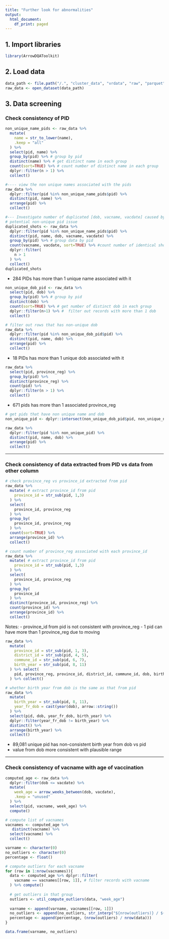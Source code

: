 ```yaml
---
title: "Further look for abnormalities"
output:
  html_document:
    df_print: paged
---
```



## 1. Import libraries
```r
library(ArrowDQAToolkit)
```


## 2. Load data
```r
data_path <- file.path("/.", "cluster_data", "vrdata", "raw", "parquet")
raw_data <- open_dataset(data_path)
```

## 3. Data screening  

### Check consistency of PID
```r
non_unique_name_pids <- raw_data %>% 
  mutate(
    name = str_to_lower(name),
    .keep = "all"
  ) %>% 
  select(pid, name) %>%
  group_by(pid) %>% # group by pid
  distinct(name) %>% # get distinct name in each group
  count(sort=TRUE) %>% # count number of distinct name in each group
  dplyr::filter(n > 1) %>%
  collect()

#---- view the non unique names associated with the pids
raw_data %>% 
  dplyr::filter(pid %in% non_unique_name_pids$pid) %>% 
  distinct(pid, name) %>% 
  arrange(pid) %>% 
  collect()

#--- Investigate number of duplicated [dob, vacname, vacdate] caused by 
# potential non-unique pid issue
duplicated_shots <- raw_data %>% 
  dplyr::filter(pid %in% non_unique_name_pids$pid) %>% 
  distinct(pid, name, dob, vacname, vacdate) %>% 
  group_by(pid) %>% # group data by pid 
  count(vacname, vacdate, sort=TRUE) %>% #count number of identical shots
  dplyr::filter(
    n > 1
  ) %>%
  collect()
duplicated_shots


```
- 284 PIDs has more than 1 unique name associated with it

```r
non_unique_dob_pid <- raw_data %>% 
  select(pid, dob) %>% 
  group_by(pid) %>% # group by pid
  distinct(dob) %>% 
  count(sort=TRUE) %>% # get number of distinct dob in each group
  dplyr::filter(n>1) %>% #  filter out records with more than 1 dob
  collect()

# filter out rows that has non-unique dob 
raw_data %>% 
  dplyr::filter(pid %in% non_unique_dob_pid$pid) %>% 
  distinct(pid, name, dob) %>% 
  arrange(pid) %>% 
  collect()
```
- 18 PIDs has more than 1 unique dob associated with it

```r
raw_data %>% 
  select(pid, province_reg) %>% 
  group_by(pid) %>% 
  distinct(province_reg) %>% 
  count(pid) %>% 
  dplyr::filter(n > 1) %>% 
  collect()
```
- 671 pids has more than 1 associated province_reg

```r

# get pids that have non unique name and dob
non_unique_pid <- dplyr::intersect(non_unique_dob_pid$pid, non_unique_name_pids$pid) 

raw_data %>% 
  dplyr::filter(pid %in% non_unique_pid) %>% 
  distinct(pid, name, dob) %>% 
  arrange(pid) %>% 
  collect()

```

---- 

### Check consistency of data extracted from PID vs data from other column
```r
# check province_reg vs province_id extracted from pid 
raw_data %>% 
  mutate( # extract province_id from pid
    province_id = str_sub(pid, 1,3)
  ) %>% 
  select(
    province_id, province_reg
  ) %>% 
  group_by(
    province_id, province_reg
  ) %>% 
  count(sort=TRUE) %>% 
  arrange(province_id) %>% 
  collect()

# count number of province_reg associated with each province_id
raw_data %>% 
  mutate( # extract province_id from pid
    province_id = str_sub(pid, 1,3)
  ) %>% 
  select(
    province_id, province_reg
  ) %>% 
  group_by(
    province_id
  ) %>% 
  distinct(province_id, province_reg) %>% 
  count(province_id) %>% 
  arrange(province_id) %>% 
  collect()
```
Notes:
- province_id from pid is not consistent with province_reg
- 1 pid can have more than 1 province_reg due to moving



```r
raw_data %>% 
  mutate(
    province_id = str_sub(pid, 1, 3),
    district_id = str_sub(pid, 4, 5),
    commune_id = str_sub(pid, 6, 7),
    birth_year = str_sub(pid, 8, 11)
  ) %>% select(
    pid, province_reg, province_id, district_id, commune_id, dob, birth_year
  ) %>% collect()

# whether birth year from dob is the same as that from pid
raw_data %>% 
  mutate(
    birth_year = str_sub(pid, 8, 11),
    year_fr_dob = cast(year(dob), arrow::string())
  ) %>%
  select(pid, dob, year_fr_dob, birth_year) %>% 
  dplyr::filter(year_fr_dob != birth_year) %>% 
  distinct() %>% 
  arrange(birth_year) %>% 
  collect()
```
- 89,081 unique pid has non-consistent birth year from dob vs pid
- value from dob more consistent with plausible range

--- 

### Check consistency of vacname with age of vaccination


```r
computed_age <- raw_data %>%
  dplyr::filter(dob <= vacdate) %>% 
  mutate(
    week_age = arrow_weeks_between(dob, vacdate),
    .keep = "unused"
  ) %>% 
  select(pid, vacname, week_age) %>% 
  compute()

# compute list of vacnames
vacnames <- computed_age %>% 
   distinct(vacname) %>% 
  select(vacname) %>% 
  collect()

varname <- character(0)
no_outliers <- character(0)
percentage <- float()

# compute outliers for each vacname
for (row in 1:nrow(vacnames)){
  data <- computed_age %>% dplyr::filter(
    vacname == vacnames[[row, 1]], # filter records with vacname
  ) %>% compute()
  
  # get outliers in that group
  outliers <- util_compute_outliers(data, "week_age")
  
  varname <- append(varname, vacnames[[row, 1]])
  no_outliers <- append(no_outliers, str_interp("${nrow(outliers)} / ${nrow(data)}"))
  percentage <- append(percentage, (nrow(outliers) / nrow(data)))
}

data.frame(varname, no_outliers)
```




